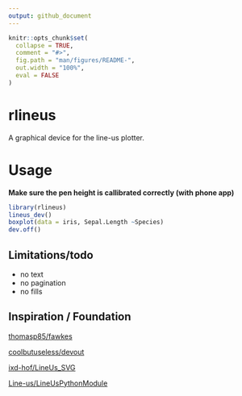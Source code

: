 ```yaml
---
output: github_document
---
```


<!-- README.md is generated from README.Rmd. Please edit that file -->

```r
knitr::opts_chunk$set(
  collapse = TRUE,
  comment = "#>",
  fig.path = "man/figures/README-",
  out.width = "100%",
  eval = FALSE
)
```

# rlineus

<!-- badges: start -->
<!-- badges: end -->

A graphical device for the line-us plotter.

# Usage

**Make sure the pen height is callibrated correctly (with phone app)**

```r
library(rlineus)
lineus_dev()
boxplot(data = iris, Sepal.Length ~Species)
dev.off()
```

## Limitations/todo

* no text
* no pagination
* no fills

## Inspiration / Foundation

[thomasp85/fawkes](https://github.com/thomasp85/fawkes)

[coolbutuseless/devout](https://github.com/coolbutuseless/devout)

[ixd-hof/LineUs_SVG](ixd-hof/LineUs_SVG)

[Line-us/LineUsPythonModule](https://github.com/Line-us/LineUsPythonModule)

